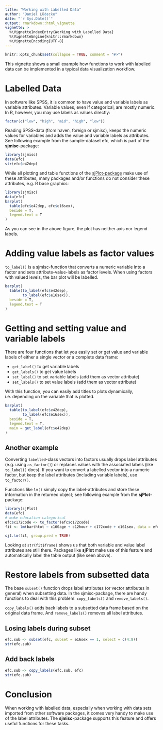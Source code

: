 ---
title: "Working with Labelled Data"
author: "Daniel Lüdecke"
date: "`r Sys.Date()`"
output: rmarkdown::html_vignette
vignette: >
  %\VignetteIndexEntry{Working with Labelled Data}
  %\VignetteEngine{knitr::rmarkdown}
  %\VignetteEncoding{UTF-8}
---

```{r echo = FALSE}
knitr::opts_chunk$set(collapse = TRUE, comment = "#>")
```

This vignette shows a small example how functions to work with labelled data can be implemented in a typical data visualization workflow.

# Labelled Data

In software like SPSS, it is common to have value and variable labels as variable attributes. Variable values, even if categorical, are mostly numeric. In R, however, you may use labels as values directly:

```{r}
factor(c("low", "high", "mid", "high", "low"))
```

Reading SPSS-data (from haven, foreign or sjmisc), keeps the numeric values for variables and adds the value and variable labels as attributes. See following example from the sample-dataset efc, which is part of the **sjmisc**-package:

```{r}
library(sjmisc)
data(efc)
str(efc$e42dep)
```

While all plotting and table functions of the [sjPlot-package](https://cran.r-project.org/package=sjPlot) make use of these attributes, many packages and/or functions do not consider these attributes, e.g. R base graphics:

```{r warning=FALSE, fig.height=6, fig.width=7}
library(sjmisc)
data(efc)
barplot(
  table(efc$e42dep, efc$e16sex), 
  beside = T, 
  legend.text = T
)
```

As you can see in the above figure, the plot has neither axis nor legend labels.

# Adding value labels as factor values

`to_label()` is a sjmisc-function that converts a numeric variable into a factor and sets attribute-value-labels as factor levels. When using factors with valued levels, the bar plot will be labelled.

```{r warning=FALSE, fig.height=6, fig.width=7}
barplot(
  table(to_label(efc$e42dep),
        to_label(efc$e16sex)), 
  beside = T, 
  legend.text = T
)
```

# Getting and setting value and variable labels

There are four functions that let you easily set or get value and variable labels of either a single vector or a complete data frame:

  * `get_label()` to get variable labels
  * `get_labels()` to get value labels
  * `set_label()` to set variable labels (add them as vector attribute)
  * `set_labels()` to set value labels (add them as vector attribute)

With this function, you can easily add titles to plots dynamically, i.e. depending on the variable that is plotted.

```{r warning=FALSE, fig.height=6, fig.width=7}
barplot(
  table(to_label(efc$e42dep),
        to_label(efc$e16sex)), 
  beside = T, 
  legend.text = T,
  main = get_label(efc$e42dep)
)
```

## Another example

Converting `labelled`-class vectors into factors usually drops label attributes (e.g. using `as_factor()`) or replaces values with the associated labels (like `to_label()` does). If you want to convert a labelled vector into a numeric factor, but keep the label attributes (including variable labels), use `to_factor()`.

Functions like `lm()` simply copy the label-attributes and store these information in the returned object; see following example from the **sjPlot**-package:

```{r collapse=TRUE}
library(sjPlot)
data(efc)
# make education categorical
efc$c172code <- to_factor(efc$c172code)
fit <- lm(barthtot ~ c160age + c12hour + c172code + c161sex, data = efc)
```

```{r}
sjt.lm(fit, group.pred = TRUE)
```

Looking at `str(fit$frame)` shows us that both variable and value label attributes are still there. Packages like **sjPlot** make use of this feature and automatically label the table output (like seen above).

# Restore labels from subsetted data

The base `subset()` function drops label attributes (or vector attributes in general) when subsetting data. In the sjmisc-package, there are handy functions to deal with this problem: `copy_labels()` and `remove_labels()`.

`copy_labels()` adds back labels to a subsetted data frame based on the original data frame. And `remove_labels()` removes all label attributes.


## Losing labels during subset

```{r}
efc.sub <- subset(efc, subset = e16sex == 1, select = c(4:8))
str(efc.sub)
```

## Add back labels

```{r, message=FALSE}
efc.sub <- copy_labels(efc.sub, efc)
str(efc.sub)
```

# Conclusion

When working with labelled data, especially when working with data sets imported from other software packages, it comes very handy to make use of the label attributes. The **sjmisc**-package supports this feature and offers useful functions for these tasks.
